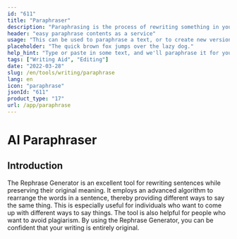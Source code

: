 ```yaml
---
id: "611"
title: "Paraphraser"
description: "Paraphrasing is the process of rewriting something in your own words. It is often used to summarize or simplify a text, or to make it more understandable. Paraphrasing can also be used to create new versions of existing content, or to create content that is more accessible to a wider audience."
header: "easy paraphrase contents as a service"
usage: "This can be used to paraphrase a text, or to create new versions of existing content."
placeholder: "The quick brown fox jumps over the lazy dog."
help_hint: "Type or paste in some text, and we'll paraphrase it for you."
tags: ["Writing Aid", "Editing"]
date: "2022-03-28"
slug: /en/tools/writing/paraphrase
lang: en
icon: "paraphrase"
jsonId: "611"
product_type: "17"
url: /app/paraphrase
---
```


# AI Paraphraser

## Introduction

The Rephrase Generator is an excellent tool for rewriting sentences while preserving their original meaning. It employs an advanced algorithm to rearrange the words in a sentence, thereby providing different ways to say the same thing. This is especially useful for individuals who want to come up with different ways to say things. The tool is also helpful for people who want to avoid plagiarism. By using the Rephrase Generator, you can be confident that your writing is entirely original.
